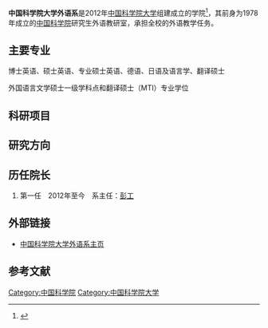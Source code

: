 
'''中国科学院大学外语系'''是2012年[[中国科学院大学|中国科学院大学]]组建成立的学院<ref>{{Cite web |url=http://foreign.ucas.ac.cn/xueyuangaikuang/Pages/Introduction.aspx |title=国科大外语系 |accessdate=2013-05-04 |archive-date=2014-05-28 |archive-url=https://web.archive.org/web/20140528014453/http://foreign.ucas.ac.cn/xueyuangaikuang/Pages/Introduction.aspx |dead-url=no }}</ref>，其前身为1978年成立的[[中国科学院|中国科学院]]研究生外语教研室，承担全校的外语教学任务。
== 主要专业 ==
博士英语、硕士英语、专业硕士英语、德语、日语及语言学、翻译硕士

外国语言文学硕士一级学科点和翻译硕士（MTI）专业学位
== 科研项目 ==

==研究方向==
	 	 	 

==历任院长==

#第一任　2012年至今　系主任：[[彭工|彭工]]

==外部链接==
* [https://web.archive.org/web/20130527184636/http://foreign.ucas.ac.cn/Pages/default.aspx 中国科学院大学外语系主页]
==参考文献==
{{Reflist}}
{{中国科学院大学}}
[[Category:中国科学院|Category:中国科学院]]
[[Category:中国科学院大学|Category:中国科学院大学]]